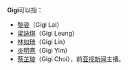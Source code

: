 '''Gigi'''可以指：

*[[黎姿|黎姿]]（Gigi Lai）
*[[梁詠琪|梁詠琪]]（Gigi Leung）
*[[林如琦|林如琦]]（Gigi Lin）
*[[炎明熹|炎明熹]]（Gigi Yim）
*[[蔡芷璇|蔡芷璇]]（Gigi Choi），前[[亚视新闻|亚视新闻]]主播。
{{disamb|cat=非中文名称消歧义}}